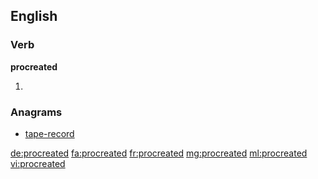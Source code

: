 ==English==

===Verb===
'''procreated'''

# {{en-past of|procreate}}

===Anagrams===
* [[tape-record#English|tape-record]]

[[de:procreated]]
[[fa:procreated]]
[[fr:procreated]]
[[mg:procreated]]
[[ml:procreated]]
[[vi:procreated]]